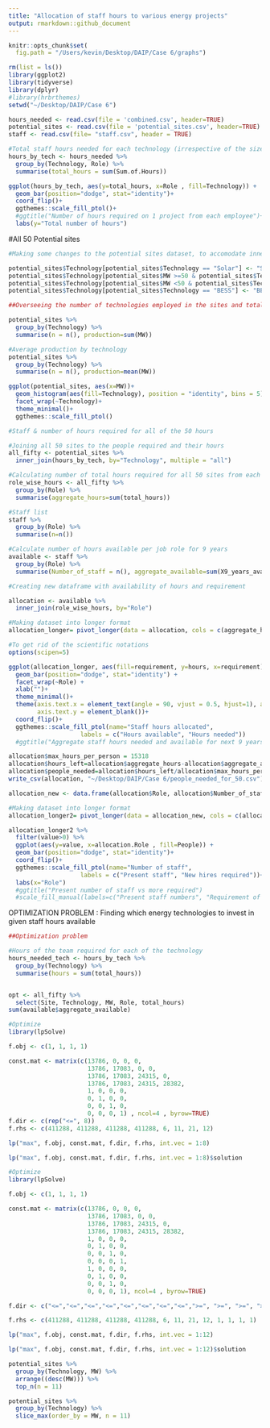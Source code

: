 ```yaml
---
title: "Allocation of staff hours to various energy projects"
output: rmarkdown::github_document
---
```


```r
knitr::opts_chunk$set(
  fig.path = "/Users/kevin/Desktop/DAIP/Case 6/graphs")
```



```r
rm(list = ls())
library(ggplot2)
library(tidyverse)
library(dplyr)
#library(hrbrthemes)
setwd("~/Desktop/DAIP/Case 6")

hours_needed <- read.csv(file = 'combined.csv', header=TRUE)
potential_sites <- read.csv(file = 'potential_sites.csv', header=TRUE)
staff <- read.csv(file= "staff.csv", header = TRUE)

```


```r
#Total staff hours needed for each technology (irrespective of the size of the project)
hours_by_tech <- hours_needed %>%
  group_by(Technology, Role) %>%
  summarise(total_hours = sum(Sum.of.Hours))

ggplot(hours_by_tech, aes(y=total_hours, x=Role , fill=Technology)) +
  geom_bar(position="dodge", stat="identity")+
  coord_flip()+
  ggthemes::scale_fill_ptol()+
  #ggtitle("Number of hours required on 1 project from each employee")+
  labs(y="Total number of hours")

```

#All 50 Potential sites 
```r
#Making some changes to the potential sites dataset, to accomodate inner join later 

potential_sites$Technology[potential_sites$Technology == "Solar"] <- "SOLAR"
potential_sites$Technology[potential_sites$MW >=50 & potential_sites$Technology=="Wind" ] <- "Wind >=50MW SPP"
potential_sites$Technology[potential_sites$MW <50 & potential_sites$Technology=="Wind" ] <- "Wind <50MW SPP"
potential_sites$Technology[potential_sites$Technology == "BESS"] <- "BESS SPP"

##Overseeing the number of technologies employed in the sites and total production

potential_sites %>%
  group_by(Technology) %>%
  summarise(n = n(), production=sum(MW))

#Average production by technology
potential_sites %>%
  group_by(Technology) %>%
  summarise(n = n(), production=mean(MW))

ggplot(potential_sites, aes(x=MW))+
  geom_histogram(aes(fill=Technology), position = "identity", bins = 5)+
  facet_wrap(~Technology)+
  theme_minimal()+
  ggthemes::scale_fill_ptol()

```

```r
#Staff & number of hours required for all of the 50 hours 

#Joining all 50 sites to the people required and their hours 
all_fifty <- potential_sites %>%
  inner_join(hours_by_tech, by="Technology", multiple = "all")

#Calculating number of total hours required for all 50 sites from each role 
role_wise_hours <- all_fifty %>%
  group_by(Role) %>%
  summarise(aggregate_hours=sum(total_hours))

```




```r
#Staff list
staff %>%
  group_by(Role) %>%
  summarise(n=n())

#Calculate number of hours available per job role for 9 years 
available <- staff %>%
  group_by(Role) %>%
  summarise(Number_of_staff = n(), aggregate_available=sum(X9_years_availability))

#Creating new dataframe with availability of hours and requirement 

allocation <- available %>%
  inner_join(role_wise_hours, by="Role")

#Making dataset into longer format 
allocation_longer= pivot_longer(data = allocation, cols = c(aggregate_hours,aggregate_available), names_to = "requirement", values_to = "hours")

#To get rid of the scientific notations 
options(scipen=5)

ggplot(allocation_longer, aes(fill=requirement, y=hours, x=requirement)) + 
  geom_bar(position="dodge", stat="identity") +
  facet_wrap(~Role) +
  xlab("")+
  theme_minimal()+
  theme(axis.text.x = element_text(angle = 90, vjust = 0.5, hjust=1), axis.ticks.y = element_blank(),
        axis.text.y = element_blank())+
  coord_flip()+
  ggthemes::scale_fill_ptol(name="Staff hours allocated", 
                    labels = c("Hours available", "Hours needed"))
  #ggtitle("Aggregate staff hours needed and available for next 9 years")

```



```r
allocation$max_hours_per_person = 15318
allocation$hours_left=allocation$aggregate_hours-allocation$aggregate_available
allocation$people_needed=allocation$hours_left/allocation$max_hours_per_person
write_csv(allocation, "~/Desktop/DAIP/Case 6/people_needed_for_50.csv")

```

```r
allocation_new <- data.frame(allocation$Role, allocation$Number_of_staff, allocation$people_needed)

#Making dataset into longer format 
allocation_longer2= pivot_longer(data = allocation_new, cols = c(allocation.Number_of_staff, allocation.people_needed), names_to = "People", values_to = "value")

allocation_longer2 %>% 
  filter(value>0) %>%
  ggplot(aes(y=value, x=allocation.Role , fill=People)) +
  geom_bar(position="dodge", stat="identity")+
  coord_flip()+
  ggthemes::scale_fill_ptol(name="Number of staff", 
                    labels = c("Present staff", "New hires required"))+
  labs(x="Role")
  #ggtitle("Present number of staff vs more required")
  #scale_fill_manual(labels=c("Present staff numbers", "Requirement of staff"))

```
OPTIMIZATION PROBLEM : Finding which energy technologies to invest in given staff hours available 
```r
##Optimization problem

#Hours of the team required for each of the technology 
hours_needed_tech <- hours_by_tech %>%
  group_by(Technology) %>%
  summarise(hours = sum(total_hours))


opt <- all_fifty %>%
  select(Site, Technology, MW, Role, total_hours)
sum(available$aggregate_available)

```

```r
#Optimize
library(lpSolve)

f.obj <- c(1, 1, 1, 1)

const.mat <- matrix(c(13786, 0, 0, 0, 
                      13786, 17083, 0, 0, 
                      13786, 17083, 24315, 0, 
                      13786, 17083, 24315, 28382, 
                      1, 0, 0, 0, 
                      0, 1, 0, 0, 
                      0, 0, 1, 0, 
                      0, 0, 0, 1) , ncol=4 , byrow=TRUE) 
f.dir <- c(rep("<=", 8))
f.rhs <- c(411288, 411288, 411288, 411288, 6, 11, 21, 12)

lp("max", f.obj, const.mat, f.dir, f.rhs, int.vec = 1:8)

lp("max", f.obj, const.mat, f.dir, f.rhs, int.vec = 1:8)$solution


```
```r
#Optimize
library(lpSolve)

f.obj <- c(1, 1, 1, 1)

const.mat <- matrix(c(13786, 0, 0, 0, 
                      13786, 17083, 0, 0, 
                      13786, 17083, 24315, 0, 
                      13786, 17083, 24315, 28382, 
                      1, 0, 0, 0, 
                      0, 1, 0, 0, 
                      0, 0, 1, 0, 
                      0, 0, 0, 1, 
                      1, 0, 0, 0, 
                      0, 1, 0, 0, 
                      0, 0, 1, 0, 
                      0, 0, 0, 1), ncol=4 , byrow=TRUE)

f.dir <- c("<=","<=","<=","<=","<=","<=","<=","<=",">=", ">=", ">=", ">=")

f.rhs <- c(411288, 411288, 411288, 411288, 6, 11, 21, 12, 1, 1, 1, 1)

lp("max", f.obj, const.mat, f.dir, f.rhs, int.vec = 1:12)

lp("max", f.obj, const.mat, f.dir, f.rhs, int.vec = 1:12)$solution


```


```r
potential_sites %>%
  group_by(Technology, MW) %>%
  arrange((desc(MW))) %>%
  top_n(n = 11)

potential_sites %>%
  group_by(Technology) %>%
  slice_max(order_by = MW, n = 11)
```







